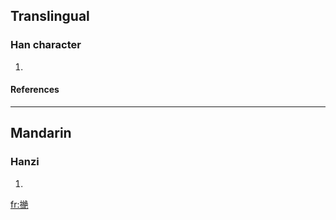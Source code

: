 ==Translingual==
===Han character===
{{Han char|rn=64|rad=手|as=12|sn=15|four=|canj=手女火山 (QVFU)}}
# {{defn|Han|sort=手12}}
====References====
{{Han ref|kx=0455.130|dkj=12729|dj=0804.190|hdz=31965.030|uh=64A7|ud=25767}}

----
==Mandarin==
===Hanzi===
{{cmn-hanzi|pin=[[jué]] ([[jue2]])|wg=chüeh<sup>2</sup>}}
# {{defn|Mandarin}}

[[fr:撧]]